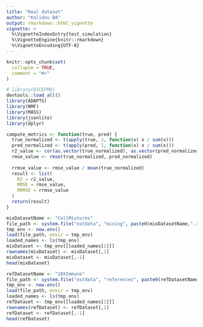 ```yaml
---
title: "Real dataset"
author: "Kalidou BA"
output: rmarkdown::html_vignette
vignette: >
  %\VignetteIndexEntry{test_simulation}
  %\VignetteEngine{knitr::rmarkdown}
  %\VignetteEncoding{UTF-8}
---
```


```r
knitr::opts_chunk$set(
  collapse = TRUE,
  comment = "#>"
)
```


```r
# library(DICEPRO)
devtools::load_all()
library(ADAPTS)
library(NMF)
library(MASS)
library(jsonlite)
library(dplyr)
```


```r
compute_metrics <- function(true, pred) {
  true_normalized <- t(apply(true, 1, function(x) x / sum(x)))
  pred_normalized <- t(apply(pred, 1, function(x) x / sum(x)))
  r2_value <- cor(as.vector(true_normalized), as.vector(pred_normalized))^2
  rmse_value <- rmse(true_normalized, pred_normalized)
  
  rrmse_value <- rmse_value / mean(true_normalized)
  result <- list(
    R2 = r2_value,
    RMSE = rmse_value,
    RRMSE = rrmse_value
  )
  return(result)
}
```


```r
mixDatasetName <- "CellMixtures"
file_path <- system.file("extdata", "mixing", paste0(mixDatasetName,".rda"), package = "DICEPRO")
tmp_env <- new.env()
load(file_path, envir = tmp_env)
loaded_names <- ls(tmp_env)
mixDataset <- tmp_env[[loaded_names[1]]]
rownames(mixDataset) <- mixDataset[,1]
mixDataset <- mixDataset[,-1]
head(mixDataset)
```


```r
refDatasetName <- "10XImmune"
file_path <- system.file("extdata", "references", paste0(refDatasetName,".rda"), package = "DICEPRO")
tmp_env <- new.env()
load(file_path, envir = tmp_env)
loaded_names <- ls(tmp_env)
refDataset <- tmp_env[[loaded_names[1]]]
rownames(refDataset) <- refDataset[,1]
refDataset <- refDataset[,-1]
head(refDataset)
```


<!-- ```{r run DICEPRO} -->
<!-- DICEPRO::DICEPRO(reference = refDataset, bulk = mixDataset, methodDeconv = "DCQ", refName = "10XImmune", bulkName = "CellMixtures", hp_max_evals = 5) -->
<!-- ``` -->


<!-- ```{r execute with best HyperParams} -->
<!-- P_cb <- t(DICEPRO::running_method(reference = refDataset, bulk = mixDataset, methodDeconv = "DCQ")) -->

<!-- geneIntersect <- intersect(rownames(refDataset), rownames(mixDataset)) -->

<!-- refDataset <- apply(refDataset[geneIntersect, ], 2, as.numeric) -->
<!-- mixDataset <- apply(mixDataset[geneIntersect, ], 2, as.numeric) -->
<!-- rownames(refDataset) <- rownames(mixDataset) <- geneIntersect -->

<!-- r_dataset <- list('B' = mixDataset, "P_cb" = P_cb, "W_cb" = refDataset) -->

<!-- bestHP <- list("lambda" = 17.80878, "gamma" = 1.686415, p_prime = 0.1483778) -->

<!-- resultDicepro <- DICEPRO::nmf_lbfgsb(r_dataset, p_prime = bestHP$p_prime, lambda_ = bestHP$lambda, gamma_par = bestHP$gamma)  -->

<!-- write.table(cbind("Mixture" = rownames(resultDicepro$H), resultDicepro$H),  -->
<!--             paste0(mixDatasetName, "_", refDatasetName,"/Dicepro.tsv"),  -->
<!--             sep = "\t", row.names = FALSE, quote = FALSE) -->
<!-- ``` -->


<!-- ```{r format predictions} -->
<!-- input_file <- file.path(paste0(mixDatasetName, "_", refDatasetName), "Dicepro.tsv") -->
<!-- output_file <- file.path(paste0(mixDatasetName, "_", refDatasetName), "diceproReformattedPredictions.tsv") -->
<!-- truth_file <- file.path("inst/extdata/truthProportion", paste0("TrueProps", mixDatasetName, ".tsv")) -->

<!-- cmd <- paste( -->
<!--   "python inst/2ReformatPredictions/A_FormatPredictions.py", -->
<!--   input_file, -->
<!--   truth_file, -->
<!--   ">", -->
<!--   output_file -->
<!-- ) -->

<!-- system(cmd) -->
<!-- ``` -->


<!-- ```{r comput metric} -->
<!-- goldProp <- read.delim(truth_file, sep = "\t", header = TRUE, row.names = 1, stringsAsFactors = FALSE) -->
<!-- predProp <- read.delim(output_file, sep = "\t", header = TRUE, row.names = 1, stringsAsFactors = FALSE) -->

<!-- intersectCT <- intersect(colnames(goldProp), colnames(predProp)) -->

<!-- intersectSample <- intersect(rownames(goldProp), rownames(predProp)) -->

<!-- resultPerfrom <- compute_metrics(goldProp[intersectSample, intersectCT], predProp[intersectSample, intersectCT]) -->

<!-- write.csv(resultPerfrom,  -->
<!--           paste0("inst/2ReformatPredictions/metrics_Dicepro_",  -->
<!--                  bulkName , "_", refName, ".csv"),  -->
<!--           row.names = FALSE) -->
<!-- ``` -->


<!-- ```{r save all result to one dataframe} -->
<!-- pathResult <- paste0(mixDatasetName, "_", refDatasetName, "/optim/results") -->
<!-- files_json <- list.files(path = pathResult, pattern = "*.json", full.names = TRUE) -->


<!-- extract_json_info <- function(fichier) { -->
<!--   json_data <- fromJSON(fichier) -->

<!--   returned <- json_data$returned_dict -->
<!--   params <- json_data$current_params -->

<!--   data.frame( -->
<!--     loss = returned$loss, -->
<!--     constraint = returned$constraint, -->
<!--     status = returned$status, -->
<!--     start_time = returned$start_time, -->
<!--     duration = returned$duration, -->
<!--     gamma = params$gamma, -->
<!--     lambda_ = params$lambda_, -->
<!--     p_prime = params$p_prime, -->
<!--     stringsAsFactors = FALSE -->
<!--   ) -->
<!-- } -->

<!-- resultats <- do.call(rbind, lapply(files_json, extract_json_info)) -->

<!-- file_save <- file.path(paste0(mixDatasetName, "_", refDatasetName), "hyperopt_resultats.csv") -->
<!-- write.csv(resultats, file_save, row.names = FALSE) -->

<!-- cat("✅ Résultats sauvegardés dans :", file_save, "\n") -->

<!-- ``` -->


